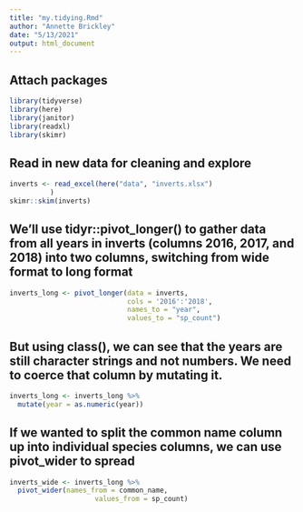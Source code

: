 ```yaml
---
title: "my.tidying.Rmd"
author: "Annette Brickley"
date: "5/13/2021"
output: html_document
---
```


## Attach packages
```r
library(tidyverse)
library(here)
library(janitor)
library(readxl)
library(skimr)
```

## Read in new data for cleaning and explore
```r
inverts <- read_excel(here("data", "inverts.xlsx")
          )
skimr::skim(inverts)
```

## We’ll use tidyr::pivot_longer() to gather data from all years in inverts (columns 2016, 2017, and 2018) into two columns, switching from wide format to long format
```r
inverts_long <- pivot_longer(data = inverts,
                             cols = '2016':'2018',
                             names_to = "year",
                             values_to = "sp_count")
```

## But using class(), we can see that the years are still character strings and not numbers. We need to coerce that column by mutating it.
```r
inverts_long <- inverts_long %>%
  mutate(year = as.numeric(year))
```

## If we wanted to split the common name column up into individual species columns, we can use pivot_wider to spread
```r
inverts_wide <- inverts_long %>% 
  pivot_wider(names_from = common_name, 
                     values_from = sp_count)
```

